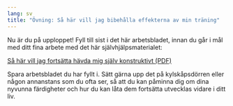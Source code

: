 ```yaml
---
lang: sv
title: "Övning: Så här vill jag bibehålla effekterna av min träning"
---
```


Nu är du på upploppet! Fyll till sist i det här arbetsbladet, innan du går i mål med ditt fina arbete med det här självhjälpsmaterialet:

::: {.content-visible when-format="html"}
[Så här vill jag fortsätta hävda mig själv konstruktivt (PDF)](forms/100respekt-vidmakthallande-reflektion.pdf)
:::

Spara arbetsbladet du har fyllt i. Sätt gärna upp det på kylskåpsdörren eller
någon annanstans som du ofta ser, så att du kan påminna dig om dina 
nyvunna färdigheter och hur du kan låta dem fortsätta utvecklas vidare i ditt liv.
